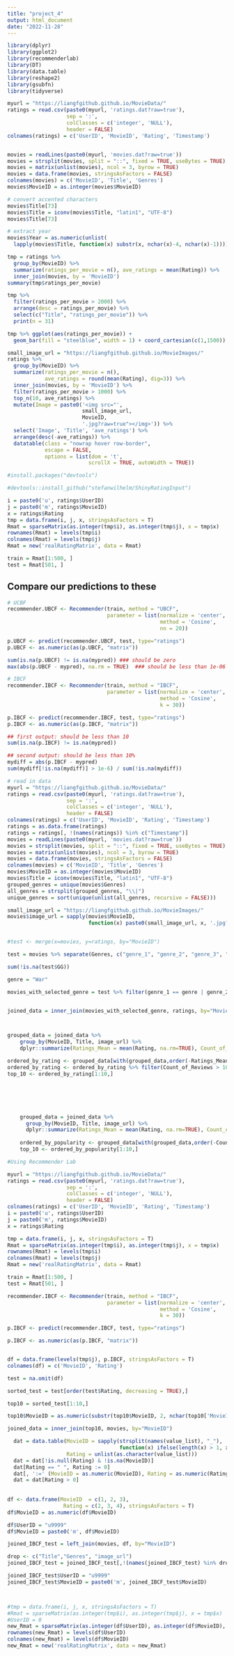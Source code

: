 ```yaml
---
title: "project_4"
output: html_document
date: "2022-11-28"
---
```


```r
library(dplyr)
library(ggplot2)
library(recommenderlab)
library(DT)
library(data.table)
library(reshape2)
library(gsubfn)
library(tidyverse)
```

```r
myurl = "https://liangfgithub.github.io/MovieData/"
ratings = read.csv(paste0(myurl, 'ratings.dat?raw=true'), 
                   sep = ':',
                   colClasses = c('integer', 'NULL'), 
                   header = FALSE)
colnames(ratings) = c('UserID', 'MovieID', 'Rating', 'Timestamp')


movies = readLines(paste0(myurl, 'movies.dat?raw=true'))
movies = strsplit(movies, split = "::", fixed = TRUE, useBytes = TRUE)
movies = matrix(unlist(movies), ncol = 3, byrow = TRUE)
movies = data.frame(movies, stringsAsFactors = FALSE)
colnames(movies) = c('MovieID', 'Title', 'Genres')
movies$MovieID = as.integer(movies$MovieID)

# convert accented characters
movies$Title[73]
movies$Title = iconv(movies$Title, "latin1", "UTF-8")
movies$Title[73]

# extract year
movies$Year = as.numeric(unlist(
  lapply(movies$Title, function(x) substr(x, nchar(x)-4, nchar(x)-1))))
```


```r
tmp = ratings %>% 
  group_by(MovieID) %>% 
  summarize(ratings_per_movie = n(), ave_ratings = mean(Rating)) %>%
  inner_join(movies, by = 'MovieID')
summary(tmp$ratings_per_movie)

tmp %>% 
  filter(ratings_per_movie > 2000) %>%
  arrange(desc = ratings_per_movie) %>%
  select(c("Title", "ratings_per_movie")) %>%
  print(n = 31)

tmp %>% ggplot(aes(ratings_per_movie)) + 
  geom_bar(fill = "steelblue", width = 1) + coord_cartesian(c(1,1500))

small_image_url = "https://liangfgithub.github.io/MovieImages/"
ratings %>% 
  group_by(MovieID) %>% 
  summarize(ratings_per_movie = n(), 
            ave_ratings = round(mean(Rating), dig=3)) %>%
  inner_join(movies, by = 'MovieID') %>%
  filter(ratings_per_movie > 1000) %>%
  top_n(10, ave_ratings) %>%
  mutate(Image = paste0('<img src="', 
                        small_image_url, 
                        MovieID, 
                        '.jpg?raw=true"></img>')) %>%
  select('Image', 'Title', 'ave_ratings') %>%
  arrange(desc(-ave_ratings)) %>%
  datatable(class = "nowrap hover row-border", 
            escape = FALSE, 
            options = list(dom = 't',
                          scrollX = TRUE, autoWidth = TRUE))
```


```r
#install.packages("devtools")

#devtools::install_github("stefanwilhelm/ShinyRatingInput")
```






```r
i = paste0('u', ratings$UserID)
j = paste0('m', ratings$MovieID)
x = ratings$Rating
tmp = data.frame(i, j, x, stringsAsFactors = T)
Rmat = sparseMatrix(as.integer(tmp$i), as.integer(tmp$j), x = tmp$x)
rownames(Rmat) = levels(tmp$i)
colnames(Rmat) = levels(tmp$j)
Rmat = new('realRatingMatrix', data = Rmat)

train = Rmat[1:500, ]
test = Rmat[501, ]
```




## Compare our predictions to these

```r
# UCBF
recommender.UBCF <- Recommender(train, method = "UBCF",
                                parameter = list(normalize = 'center', 
                                                 method = 'Cosine', 
                                                 nn = 20))

p.UBCF <- predict(recommender.UBCF, test, type="ratings")
p.UBCF <- as.numeric(as(p.UBCF, "matrix"))

sum(is.na(p.UBCF) != is.na(mypred)) ### should be zero
max(abs(p.UBCF - mypred), na.rm = TRUE)  ### should be less than 1e-06 
```

```r
# IBCF
recommender.IBCF <- Recommender(train, method = "IBCF",
                                parameter = list(normalize = 'center', 
                                                 method = 'Cosine', 
                                                 k = 30))

p.IBCF <- predict(recommender.IBCF, test, type="ratings")
p.IBCF <- as.numeric(as(p.IBCF, "matrix"))

## first output: should be less than 10
sum(is.na(p.IBCF) != is.na(mypred))  

## second output: should be less than 10%
mydiff = abs(p.IBCF - mypred)
sum(mydiff[!is.na(mydiff)] > 1e-6) / sum(!is.na(mydiff))
```

```r
# read in data
myurl = "https://liangfgithub.github.io/MovieData/"
ratings = read.csv(paste0(myurl, 'ratings.dat?raw=true'), 
                   sep = ':',
                   colClasses = c('integer', 'NULL'), 
                   header = FALSE)
colnames(ratings) = c('UserID', 'MovieID', 'Rating', 'Timestamp')
ratings = as.data.frame(ratings)
ratings = ratings[, !(names(ratings)) %in% c("Timestamp")]
movies = readLines(paste0(myurl, 'movies.dat?raw=true'))
movies = strsplit(movies, split = "::", fixed = TRUE, useBytes = TRUE)
movies = matrix(unlist(movies), ncol = 3, byrow = TRUE)
movies = data.frame(movies, stringsAsFactors = FALSE)
colnames(movies) = c('MovieID', 'Title', 'Genres')
movies$MovieID = as.integer(movies$MovieID)
movies$Title = iconv(movies$Title, "latin1", "UTF-8")
grouped_genres = unique(movies$Genres)
all_genres = strsplit(grouped_genres, "\\|")
unique_genres = sort(unique(unlist(all_genres, recursive = FALSE)))

small_image_url = "https://liangfgithub.github.io/MovieImages/"
movies$image_url = sapply(movies$MovieID, 
                          function(x) paste0(small_image_url, x, '.jpg?raw=true'))


#test <- merge(x=movies, y=ratings, by="MovieID")

test = movies %>% separate(Genres, c("genre_1", "genre_2", "genre_3", "genre_4", "genre_5", "genre_6"), sep = "\\|")

sum(!is.na(test$GG))

genre = "War"

movies_with_selected_genre = test %>% filter(genre_1 == genre | genre_2 == genre | genre_3 == genre | genre_4 == genre | genre_5 == genre | genre_6 == genre)


joined_data = inner_join(movies_with_selected_genre, ratings, by="MovieID")



grouped_data = joined_data %>%
    group_by(MovieID, Title, image_url) %>%
    dplyr::summarize(Ratings_Mean = mean(Rating, na.rm=TRUE), Count_of_Reviews = sum(Rating, na.rm=TRUE))

ordered_by_rating <- grouped_data[with(grouped_data,order(-Ratings_Mean)),]
ordered_by_rating <- ordered_by_rating %>% filter(Count_of_Reviews > 1000)
top_10 <- ordered_by_rating[1:10,]






    grouped_data = joined_data %>%
      group_by(MovieID, Title, image_url) %>%
      dplyr::summarize(Ratings_Mean = mean(Rating, na.rm=TRUE), Count_of_Reviews = sum(Rating, na.rm=TRUE))
    
    ordered_by_popularity <- grouped_data[with(grouped_data,order(-Count_of_Reviews)),]
    top_10 <- ordered_by_popularity[1:10,]
```


```r
#Using Recommender Lab

myurl = "https://liangfgithub.github.io/MovieData/"
ratings = read.csv(paste0(myurl, 'ratings.dat?raw=true'), 
                   sep = ':',
                   colClasses = c('integer', 'NULL'), 
                   header = FALSE)
colnames(ratings) = c('UserID', 'MovieID', 'Rating', 'Timestamp')
i = paste0('u', ratings$UserID)
j = paste0('m', ratings$MovieID)
x = ratings$Rating

tmp = data.frame(i, j, x, stringsAsFactors = T)
Rmat = sparseMatrix(as.integer(tmp$i), as.integer(tmp$j), x = tmp$x)
rownames(Rmat) = levels(tmp$i)
colnames(Rmat) = levels(tmp$j)
Rmat = new('realRatingMatrix', data = Rmat)

train = Rmat[1:500, ]
test = Rmat[501, ]

recommender.IBCF <- Recommender(train, method = "IBCF",
                                parameter = list(normalize = 'center', 
                                                 method = 'Cosine', 
                                                 k = 30))

p.IBCF <- predict(recommender.IBCF, test, type="ratings")

p.IBCF <- as.numeric(as(p.IBCF, "matrix"))


df = data.frame(levels(tmp$j), p.IBCF, stringsAsFactors = T)
colnames(df) = c('MovieID', 'Rating')

test = na.omit(df)

sorted_test = test[order(test$Rating, decreasing = TRUE),]

top10 = sorted_test[1:10,]

top10$MovieID = as.numeric(substr(top10$MovieID, 2, nchar(top10['MovieID'])-1))

joined_data = inner_join(top10, movies, by="MovieID")

```



```r
  dat = data.table(MovieID = sapply(strsplit(names(value_list), "_"), 
                                    function(x) ifelse(length(x) > 1, x[[2]], NA)),
                   Rating = unlist(as.character(value_list)))
  dat = dat[!is.null(Rating) & !is.na(MovieID)]
  dat[Rating == " ", Rating := 0]
  dat[, ':=' (MovieID = as.numeric(MovieID), Rating = as.numeric(Rating))]
  dat = dat[Rating > 0]
  
  
df <- data.frame(MovieID  = c(1, 2, 3),
                  Rating = c(2, 3, 4), stringsAsFactors = T)
df$MovieID = as.numeric(df$MovieID)

df$UserID = "u9999"
df$MovieID = paste0('m', df$MovieID)

joined_IBCF_test = left_join(movies, df, by="MovieID")

drop <- c("Title","Genres", "image_url")
joined_IBCF_test = joined_IBCF_test[,!(names(joined_IBCF_test) %in% drop)]

joined_IBCF_test$UserID = "u9999"
joined_IBCF_test$MovieID = paste0('m', joined_IBCF_test$MovieID)



#tmp = data.frame(i, j, x, stringsAsFactors = T)
#Rmat = sparseMatrix(as.integer(tmp$i), as.integer(tmp$j), x = tmp$x)
#UserID = 0
new_Rmat = sparseMatrix(as.integer(df$UserID), as.integer(df$MovieID), x = df$Rating)
rownames(new_Rmat) = levels(df$UserID)
colnames(new_Rmat) = levels(df$MovieID)
new_Rmat = new('realRatingMatrix', data = new_Rmat)
```































